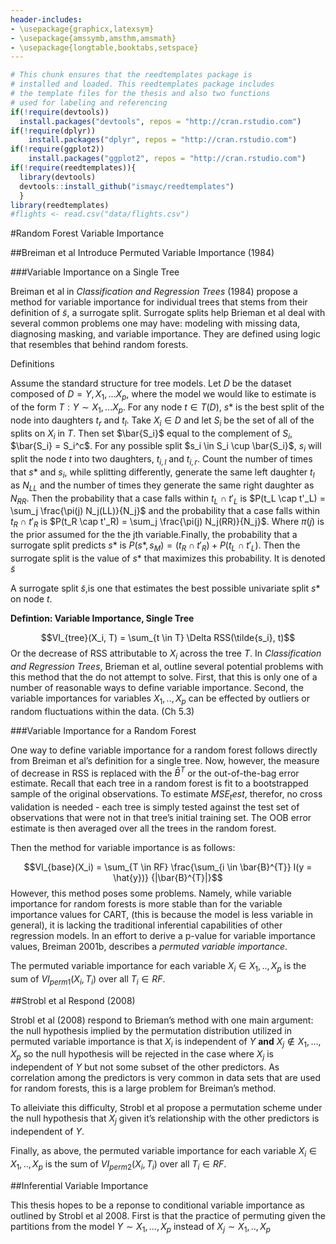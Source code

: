 ```yaml
---
header-includes:
- \usepackage{graphicx,latexsym}
- \usepackage{amssymb,amsthm,amsmath}
- \usepackage{longtable,booktabs,setspace}
---
```


<!--
You can delete the header-includes (lines 3-6 above) if you like and also the chunk below since it is loaded in the skeleton.Rmd file.  They are included so that chap3.Rmd will compile by itself when you hit Knit PDF.
-->

```r
# This chunk ensures that the reedtemplates package is
# installed and loaded. This reedtemplates package includes
# the template files for the thesis and also two functions
# used for labeling and referencing
if(!require(devtools))
  install.packages("devtools", repos = "http://cran.rstudio.com")
if(!require(dplyr))
    install.packages("dplyr", repos = "http://cran.rstudio.com")
if(!require(ggplot2))
    install.packages("ggplot2", repos = "http://cran.rstudio.com")
if(!require(reedtemplates)){
  library(devtools)
  devtools::install_github("ismayc/reedtemplates")
  }
library(reedtemplates)
#flights <- read.csv("data/flights.csv")
```

#Random Forest Variable Importance

##Breiman et al Introduce Permuted Variable Importance (1984)

###Variable Importance on a Single Tree

Breiman et al in *Classification and Regression Trees* (1984) propose a method for variable importance for individual trees that stems from their definition of $\tilde{s}$, a surrogate split. Surrogate splits help Brieman et al deal with several common problems one may have: modeling with missing data, diagnosing masking, and variable importance. They are defined using logic that resembles that behind random forests. 

Definitions

Assume the standard structure for tree models. Let $D$ be the dataset composed of $D = {Y, X_1,...X_p}$, where the model we would like to estimate is of the form $T: Y \sim X_1,...X_p$. For any node $t \in T(D)$, $s*$ is the best split of the node into daughters $t_r$ and $t_l$. Take $X_i \in D$ and let $S_i$ be the set of all of the splits on $X_i$ in $T$. Then set $\bar{S_i}$ equal to the complement of $S_i$, $\bar{S_i} = S_i^c$. For any possible split $s_i \in S_i \cup \bar{S_i}$, $s_i$ will split the node $t$ into two daughters, $t_{i,l}$ and $t_{i,r}$. Count the number of times that $s*$ and $s_i$, while splitting differently, generate the same left daughter $t_{l}$ as $N_{LL}$ and the number of times they generate the same right daughter as $N_{RR}$. Then the probability that a case falls within $t_L \cap t'_L$ is $P(t_L \cap t'_L) = \sum_j \frac{\pi(j) N_j(LL)}{N_j}$ and the probability that a case falls within $t_R \cap t'_R$ is $P(t_R \cap t'_R) = \sum_j \frac{\pi(j) N_j(RR)}{N_j}$. Where $\pi(j)$ is the prior assumed for the the jth variable.Finally, the probability that a surrogate split predicts $s*$ is $P(s*, s_M) = (t_R \cap t'_R) + P(t_L \cap t'_L)$. Then the surrogate split is the value of $s*$ that maximizes this probability. It is denoted $\tilde{s}$

A surrogate split $\tilde{s}$,is one that estimates the best possible univariate split $s*$ on node $t$.

**Defintion: Variable Importance, Single Tree**

$$VI_{tree}(X_i, T) = \sum_{t \in T} \Delta RSS(\tilde{s_i}, t)$$
Or the decrease of RSS attributable to $X_i$ across the tree $T$. In *Classification and Regression Trees*,
Brieman et al, outline several potential problems with this method that the do not attempt to solve. First, that this is only one of a number of reasonable ways to define variable importance. Second, the variable importances for variables $X_1,..,X_p$ can be effected by outliers or random fluctuations within the data. (Ch 5.3)

###Variable Importance for a Random Forest

One way to define variable importance for a random forest follows directly from Breiman et al's definition for a single tree. Now, however, the measure of decrease in RSS is replaced with the $\bar{B}^{T}$ or the out-of-the-bag error estimate. Recall that each tree in a random forest is fit to a bootstrapped sample of the original observations. To estimate $MSE_test$, therefor, no cross validation is needed - each tree is simply tested against the test set of observations that were not in that tree's initial training set. The OOB error estimate is then averaged over all the trees in the random forest. 

Then the method for variable importance is as follows:

$$VI_{base}(X_i) = \sum_{T \in RF}  \frac{\sum_{i \in \bar{B}^{T}} I(y = \hat{y})} {|\bar{B}^{T}|}$$
However, this method poses some problems. Namely, while variable importance for random forests is more stable than for the variable importance values for CART, (this is because the model is less variable in general), it is lacking the traditional inferential capabilities of other regression models. In an effort to derive a p-value for variable importance values, Breiman 2001b, describes a *permuted variable importance*. 

\begin{algorithm}
\caption{Permuted Variable Importance for Random Forests}
\label{breiman}
\begin{algorithmic}[1]
\State Fit a random forest, $RF$ on the dataset $D$ fitting the model $Y~X_1,...,X_p$
\For{each $T_i \in RF$}
\State Calculate the oob error before permutation: $$\frac{\sum_{i \in \bar{B}^{T}} I(y = \hat{y})} {|\bar{B}^{T}|}$$
\For{each $X_i \in {{X_1,...,X_p}}$}
\State Permute $X_i$
\State Calculate the oob error again and compare with the estimate before permutation $$VI_{perm1}(X_i, T_i) = \frac{\sum_{i \in \bar{B}^{T}} I(y = \hat{y})} {|\bar{B}^{T}|} -\frac{\sum_{i \in \bar{B}^{T}} I(y = \hat{y^p})} {|\bar{B}^{T}|}$$
\EndFor
\EndFor
\end{algorithmic}
\end{algorithm}

The permuted variable importance for each variable $X_i \in {{X_1,..,X_p}}$ is the sum of $VI_{perm1}(X_i, T_i)$ over all $T_i \in RF$.

##Strobl et al Respond (2008)

Strobl et al (2008) respond to Brieman's method with one main argument: the null hypothesis implied by the permutation distribution utilized in permuted variable importance is that $X_i$ is independent of $Y$ **and** ${X_j \notin X_1,...,X_p}$ so the null hypothesis will be rejected in the case where $X_j$ is independent of $Y$ but not some subset of the other predictors. As correlation among the predictors is very common in data sets that are used for random forests, this is a large problem for Breiman's method. 

To alleiviate this difficulty, Strobl et al propose a permutation scheme under the null hypothesis that $X_j$ given it's relationship with the other predictors is independent of $Y$.  

\begin{algorithm}
\caption{Conditional Variable Importance for Random Forests}
\label{strobl}
\begin{algorithmic}[1]
\State Fit a random forest, $RF$ on the dataset $D$ fitting the model $Y~X_1,...,X_p$
\For{each $T_i \in RF$}
\State Calculate the oob error before permutation: $$\frac{\sum_{i \in \bar{B}^{T}} I(y = \hat{y})} {|\bar{B}^{T}|}$$
\For{each $X_i \in {{X_1,...,X_p}}$}
\State Permute the dataset, $D$ conditional on the grid created by the splits on $X_i$ in $T_i$
\State Calculate the oob error again and compare with the estimate before permutation $$VI_{perm2}(X_i, T_i) = \frac{\sum_{i \in \bar{B}^{T}} I(y = \hat{y})} {|\bar{B}^{T}|} -\frac{\sum_{i \in \bar{B}^{T}} I(y = \hat{y^p})} {|\bar{B}^{T}|}$$
\EndFor
\EndFor
\end{algorithmic}
\end{algorithm}

Finally, as above, the permuted variable importance for each variable $X_i \in {{X_1,..,X_p}}$ is the sum of $VI_{perm2}(X_i, T_i)$ over all $T_i \in RF$.

##Inferential Variable Importance

This thesis hopes to be a reponse to conditional variable importance as outlined by Strobl et al 2008. First is that the practice of permuting given the partitions from the model $Y \sim X_1,...,X_p$ instead of $X_j \sim X_1,..,X_p$ 

